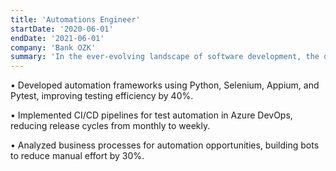 ```yaml
---
title: 'Automations Engineer'
startDate: '2020-06-01'
endDate: '2021-06-01'
company: 'Bank OZK'
summary: 'In the ever-evolving landscape of software development, the debate between dynamic and static typing continues to be a hot topic.'
---
```


•	Developed automation frameworks using Python, Selenium, Appium, and Pytest, improving testing efficiency by 40%.

•	Implemented CI/CD pipelines for test automation in Azure DevOps, reducing release cycles from monthly to weekly.

•	Analyzed business processes for automation opportunities, building bots to reduce manual effort by 30%. 
